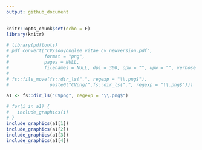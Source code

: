 ```yaml
---
output: github_document
---
```


```r
knitr::opts_chunk$set(echo = F)
library(knitr)

# library(pdftools)
# pdf_convert("CV/sooyonglee_vitae_cv_newversion.pdf", 
#             format = "png", 
#             pages = NULL, 
#             filenames = NULL, dpi = 300, opw = "", upw = "", verbose = TRUE)
#
# fs::file_move(fs::dir_ls(".", regexp = "\\.png$"),
#               paste0("CVpng/",fs::dir_ls(".", regexp = "\\.png$")))

a1 <- fs::dir_ls("CVpng", regexp = "\\.png$")
```



```r

# for(i in a1) {
#   include_graphics(i)
# }
include_graphics(a1[1])
include_graphics(a1[2])
include_graphics(a1[3])
include_graphics(a1[4])
```

<!-- [embed]sooyonglee_vitae_cv_newversion.pdf[/embed] -->
<!-- ![](CV/sooyonglee_vitae_cv_newversion.pdf){width=2000px, height=1500px} -->
<!-- (https://github.com/sooyongl/sylcv/blob/main/CV/sooyonglee_vitae_cv_newversion.pdf?raw=true) -->